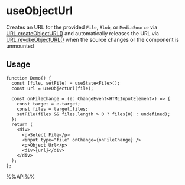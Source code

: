 # useObjectUrl

Creates an URL for the provided `File`, `Blob`, or `MediaSource` via [URL.createObjectURL()](https://developer.mozilla.org/en-US/docs/Web/API/URL/createObjectURL) and automatically releases the URL via [URL.revokeObjectURL()](https://developer.mozilla.org/en-US/docs/Web/API/URL/revokeObjectURL) when the source changes or the component is unmounted


## Usage

```tsx live
function Demo() {
  const [file, setFile] = useState<File>();
  const url = useObjectUrl(file);

  const onFileChange = (e: ChangeEvent<HTMLInputElement>) => {
    const target = e.target;
    const files = target.files;
    setFile(files && files.length > 0 ? files[0] : undefined);
  };
  return (
    <div>
      <p>Select File</p>
      <input type="file" onChange={onFileChange} />
      <p>Object Url</p>
      <div>{url}</div>
    </div>
  );
};

```

%%API%%
